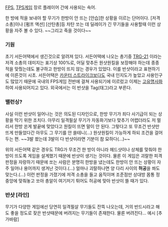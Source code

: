 [[FPS]], [[TPS]]게임 장르 플레이어 간에 사용되는 속어.

한 방에 적을 보내야 할 무기가 한방이 안 뜨는 [안습]한 상황을 이르는 단어이다. [저격 소총]이나 [펌프 액션] [산탄총]등 차탄 쏘는 데 딜레이가 긴 무기들을 사용할때 이런 상황을 자주 볼 수 있다. ~~그리고 죽을 것이다~~

=== 기원 ===

초기 서든어택에서 생긴것으로 알려져 있다. 서든어택에 나오는 총기중 [[TRG-21]] 이라는 저격 소총의 데미지는 표기상 100%로, 어딜 맞추든 원샷원킬을 보장해야 하는데 종종 적을 맞췄는데도 불구하고 한방이 뜨지 않는 경우가 있었다. 이를 반샷이라고 표현하기에 이른것이 시초. 서든어택은 [[카운터 스트라이크]]보다도 국내 인지도가 높았고 사용인구도 많았기 때문에 국내의 FPS게임 전반에 걸쳐 사용되기에 이르렀고 이제는 [[고유명사]]화 하여 사용되어지고 있다. 
외국에서는 이 반샷을 Tag(태그)라고 부른다.

=== 밸런싱? ===

사실 이런 반샷이 일어나는 것은 의도된 디자인으로, 한방 무기가 죄다 사기급이 되는 상황을 막기 위한 조치다. 아무리 일격필살 무기가 자동화기보다 맞추기 어렵더라도 저 멀리서 한방 쏜게 발끝에 맞았다고 원킬이 뜨면 말이 안 된다. 그렇다고 또 무조건 반샷만 뜨게 만들었다간 아무도 그 무기를 안 쓸테니(...) 원샷원킬이 가능하게 하되 조건을 걸어두는 편. ~~3발 쐈는데 3발이 다 반샷이라면 기분이 참 묘하다(...)~~

위의 서든어택 같은 경우도 TRG가 무조건 한 방이 아니라 헤드샷이나 상체를 맞춰야 한 방이 뜨도록 게임을 설계했기 때문에 반샷이 생기는 것이다. 물론 이 게임은 괴랄한 피격 판정을 자랑하기 때문에 쏘는 사람은 분명히 한방을 냈는데도 한방이 안 뜨는 상황이 자주 일어나 용어까지 생겨난 것이다.(...) 얼마나 괴랄하나면 양 다리 사이의 '''허공'''을 쏴도 맞는다.(...) 이런 판정을 가졌기에 저격 소총을 들고 움직이며 조준점만 상대방 몸통 정중앙에 맞춰놓고 쏘아 총알이 여기저기 튀어도 허공에 맞아 반샷이 뜰  때가 있다.

=== 반샷 [라인] ===

무기가 다양한 게임에선 당연히 일격필살 무기들도 잔뜩 나오는데, 거의 반드시라고 해도 좋을 정도로 잦은 반샷때문에 버려지는 무기들이 존재한다. 물론 버려진다... 예시 [추가바람]
